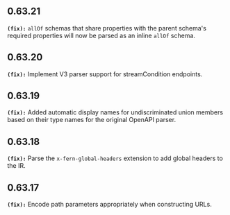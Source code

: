 ## 0.63.21
**`(fix):`** `allOf` schemas that share properties with the parent schema's required properties will now be parsed as an inline `allOf` schema.


## 0.63.20
**`(fix):`** Implement V3 parser support for streamCondition endpoints.


## 0.63.19
**`(fix):`** Added automatic display names for undiscriminated union members based on their type names for the original OpenAPI parser.


## 0.63.18
**`(fix):`** Parse the `x-fern-global-headers` extension to add global headers to the IR.


## 0.63.17
**`(fix):`** Encode path parameters appropriately when constructing URLs.

